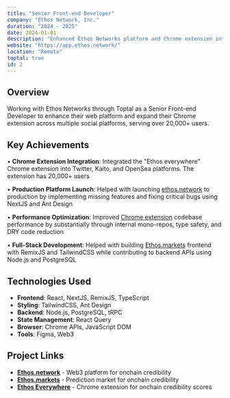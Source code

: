 ```yaml
---
title: "Senior Front-end Developer"
company: "Ethos Network, Inc."
duration: "2024 - 2025"
date: 2024-01-01
description: "Enhanced Ethos Networks platform and Chrome extension integration"
website: "https://app.ethos.network/"
location: "Remote"
toptal: true
id: 2
---
```


## Overview

Working with Ethos Networks through Toptal as a Senior Front-end Developer to enhance their web platform and expand their Chrome extension across multiple social platforms, serving over 20,000+ users.

## Key Achievements

• **Chrome Extension Integration**: Integrated the "Ethos everywhere" Chrome extension into Twitter, Kaito, and OpenSea platforms. The extension has 20,000+ users

• **Production Platform Launch**: Helped with launching <a href="https://app.ethos.network/" target="_blank" rel="noopener noreferrer">ethos.network</a> to production by implementing missing features and fixing critical bugs using NextJS and Ant Design

• **Performance Optimization**: Improved <a href="https://chromewebstore.google.com/detail/ethos-everywhere/jblacjfeljfigeglloiclnoehlhnmgne" target="_blank" rel="noopener noreferrer">Chrome extension</a> codebase performance by substantially through internal mono-repos, type safety, and DRY code reduction

• **Full-Stack Development**: Helped with building <a href="https://ethos.markets/" target="_blank" rel="noopener noreferrer">Ethos.markets</a> frontend with RemixJS and TailwindCSS while contributing to backend APIs using Node.js and PostgreSQL

## Technologies Used

- **Frontend**: React, NextJS, RemixJS, TypeScript
- **Styling**: TailwindCSS, Ant Design
- **Backend**: Node.js, PostgreSQL, tRPC
- **State Management**: React Query
- **Browser**: Chrome APIs, JavaScript DOM
- **Tools**: Figma, Web3

## Project Links

- **[Ethos.network](https://app.ethos.network/)** - Web3 platform for onchain credibility
- **[Ethos.markets](https://ethos.markets/)** - Prediction market for onchain credibility  
- **[Ethos Everywhere](https://chromewebstore.google.com/detail/ethos-everywhere/jblacjfeljfigeglloiclnoehlhnmgne)** - Chrome extension for onchain credibility scores

